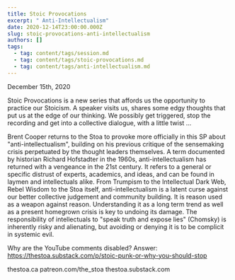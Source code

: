 ```yaml
---
title: Stoic Provocations
excerpt: " Anti-Intellectualism"
date: 2020-12-14T23:00:00.000Z
slug: stoic-provocations-anti-intellectualism
authors: []
tags:
  - tag: content/tags/session.md
  - tag: content/tags/stoic-provocations.md
  - tag: content/tags/anti-intellectualism.md
---
```


December 15th, 2020

Stoic Provocations is a new series that affords us the opportunity to practice our Stoicism. A speaker visits us, shares some edgy thoughts that put us at the edge of our thinking. We possibly get triggered, stop the recording and get into a collective dialogue, with a little twist ...

Brent Cooper returns to the Stoa to provoke more officially in this SP about "anti-intellectualism", building on his previous critique of the sensemaking crisis perpetuated by the thought leaders themselves. A term documented by historian Richard Hofstadter in the 1960s, anti-intellectualism has returned with a vengeance in the 21st century. It refers to a general or specific distrust of experts, academics, and ideas, and can be found in laymen and intellectuals alike. From Trumpism to the Intellectual Dark Web, Rebel Wisdom to the Stoa itself, anti-intellectualism is a latent curse against our better collective judgement and community building. It is reason used as a weapon against reason. Understanding it as a long term trend as well as a present homegrown crisis is key to undoing its damage. The responsibility of intellectuals to "speak truth and expose lies" (Chomsky) is inherently risky and alienating, but avoiding or denying it is to be complicit in systemic evil.

Why are the YouTube comments disabled? Answer: https://thestoa.substack.com/p/stoic-punk-or-why-you-should-stop

thestoa.ca
patreon.com/the_stoa
thestoa.substack.com
